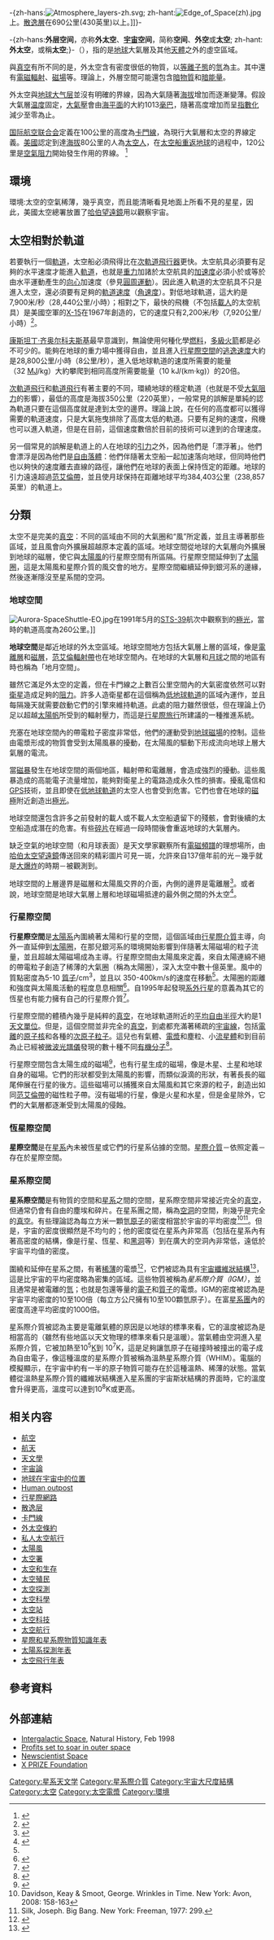 {{noteTA
|T=zh-cn:外层空间; zh-tw:外太空; zh-hk:外太空;
|G1=Aero
}}

-{zh-hans:[[File:Atmosphere_layers-zh.svg|thumb]]; 
zh-hant:[[File:Edge_of_Space(zh).jpg|thumb]]上。[[散逸層|散逸層]]在690公里(430英里)以上。]]}-

-{zh-hans:'''外层空间'''，亦称'''外太空'''、'''[[宇宙|宇宙]]空间'''，简称'''空间'''、'''外空'''或'''太空'''; zh-hant:'''外太空'''，或稱'''太空''';}-（{{lang-en|outer space}}），指的是[[地球|地球]]大氣層及其他[[天體|天體]]之外的虛空區域。

與[[真空|真空]]有所不同的是，外太空含有密度很低的物質，以[[等離子態|等離子態]]的[[氫|氫]]為主。其中還有[[電磁輻射|電磁輻射]]、[[磁場|磁場]]等。理論上，外層空間可能還包含[[暗物質|暗物質]]和[[暗能量|暗能量]]。

外太空與[[地球大气层|地球大气层]]並沒有明確的界線，因為大氣隨著[[海拔|海拔]]增加而逐漸變薄。假設大氣層[[温度|温度]]固定，[[大氣壓|大氣壓]]會由[[海平面|海平面]]的大約1013[[毫巴|毫巴]]，隨著高度增加而呈[[指數函數|指數化]]減少至零為止。

[[国际航空联合会|国际航空联合会]]定義在100公里的高度為[[卡門線|卡門線]]，為現行大氣層和太空的界線定義。[[美國|美國]]認定到達[[海拔|海拔]]80公里的人為[[太空人|太空人]]，在[[再入|太空船重返地球]]的過程中，120公里是[[空氣阻力|空氣阻力]]開始發生作用的界線。
<ref> {{Cite book | author = 阮意婷, 郭含羽, 張勝麟 | title = 科學之旅期中報告, 探索太空, DOC 
	| pages = 頁碼2 
	| language = 中文 }} </ref>

== 環境 ==

環境:太空的空氣稀薄，幾乎真空，而且能清晰看見地面上所看不見的星星，因此，美國太空總署放置了[[哈伯望遠鏡|哈伯望遠鏡]]用以觀察宇宙。

== 太空相對於軌道 ==
若要執行一個[[軌道飛行器|軌道]]，太空船必須飛得比在[[次軌道飛行器|次軌道飛行器]]更快。太空航具必須要有足夠的水平速度才能進入[[軌道|軌道]]，也就是[[重力|重力]]加諸於太空航具的[[加速度|加速度]]必須小於或等於由水平運動產生的[[向心力|向心]]加速度（參見[[圓周運動|圓周運動]]）。因此進入軌道的太空航具不只是進入太空，還必須要有足夠的[[軌道速度|軌道速度]]（[[角速度|角速度]]）。對低地球軌道，這大約是7,900米/秒（28,440公里/小時）；相對之下，最快的飛機（不包括[[載人|載人]]的太空航具）是美國空軍的[[X-15|X-15]]在1967年創造的，它的速度只有2,200米/秒（7,920公里/小時）<ref>{{cite web |url=http://www.airspacemag.com/history-of-flight/x-15_walkaround.html |title=X-15 Walkaround |date=2007-11-01 |author=Linda Shiner |publisher=Air & Space Magazin |accessdate=2009-06-19 |archive-date=2009-08-05 |archive-url=https://web.archive.org/web/20090805040710/http://www.airspacemag.com/history-of-flight/x-15_walkaround.html |dead-url=yes }}</ref>。

[[康斯坦丁·齐奥尔科夫斯基|康斯坦丁·齐奥尔科夫斯基]]最早意識到，無論使用何種化學[[燃料|燃料]]，[[多級火箭|多級火箭]]都是必不可少的。能夠在地球的重力場中獲得自由，並且進入[[行星際空間|行星際空間]]的[[逃逸速度|逃逸速度]]大約是28,800公里/小時（8公里/秒），進入低地球軌道的速度所需要的能量（32 [[百萬焦耳|MJ]]/kg）大約攀爬到相同高度所需要能量（10 kJ/(km·kg)）的20倍。

[[次軌道飛行|次軌道飛行]]和[[軌道飛行|軌道飛行]]有著主要的不同，環繞地球的穩定軌道（也就是不受[[大氣阻力|大氣阻力]]的影響），最低的高度是海拔350公里（220英里），一般常見的誤解是單純的認為軌道只要在這個高度就是達到太空的邊界。理論上說，在任何的高度都可以獲得需要的軌道速度，只是大氣拖曳排除了高度太低的軌道。只要有足夠的速度，飛機也可以進入軌道，但是在目前，這個速度數倍於目前的技術可以達到的合理速度。

另一個常見的誤解是軌道上的人在地球的[[引力|引力]]之外，因為他們是「漂浮著」。他們會漂浮是因為他們是[[自由落體|自由落體]]：他們伴隨著太空船一起加速落向地球，但同時他們也以夠快的速度離去直線的路徑，讓他們在地球的表面上保持恆定的距離。地球的引力遠遠超過[[范艾倫帶|范艾倫帶]]，並且使月球保持在距離地球平均384,403公里（238,857英里）的軌道上。

== 分類 ==
太空不是完美的[[真空|真空]]：不同的區域由不同的大氣圈和“風”所定義，並且主導著那些區域，並且風會向外擴展超越原本定義的區域。地球空間從地球的大氣層向外擴展到地球的磁層，使它與[[太陽風|太陽風]]的行星際空間有所區隔。行星際空間延伸到了[[太陽圈|太陽圈]]，這是太陽風和星際介質的風交會的地方。星際空間繼續延伸到銀河系的邊緣，然後逐漸隱沒至星系間的空洞。

=== 地球空間 ===
[[Image:Aurora-SpaceShuttle-EO.jpg|thumb]]在1991年5月的[[STS-39|STS-39]]航次中觀察到的[[極光|極光]]，當時的軌道高度為260公里。]]

'''地球空間'''是鄰近地球的外太空區域。地球空間地方包括大氣層上層的區域，像是[[電離層|電離層]]和[[磁層|磁層]]，[[范艾倫輻射帶|范艾倫輻射帶]]也在地球空間內。在地球的大氣層和[[月球|月球]]之間的地區有時也稱為「地月空間」。

雖然它滿足外太空的定義，但在卡門線之上數百公里空間內的大氣密度依然可以對[[衛星|衛星]]造成足夠的[[阻力|阻力]]。許多人造衛星都在這個稱為[[低地球軌道|低地球軌道]]的區域內運作，並且每隔幾天就需要啟動它們的引擎來維持軌道。此處的阻力雖然很低，但在理論上仍足以超越[[太陽帆|太陽帆]]所受到的輻射壓力，而這是[[行星際旅行|行星際旅行]]所建議的一種推進系統。

充塞在地球空間內的帶電粒子密度非常低，他們的運動受到[[地球磁場|地球磁場]]的控制。這些由電漿形成的物質會受到太陽風暴的擾動，在太陽風的驅動下形成流向地球上層大氣層的電流。

當[[磁暴|磁暴]]發生在地球空間的兩個地區，輻射帶和電離層，會造成強烈的擾動。這些風暴造成的高能電子流量增加，能夠對衛星上的電路造成永久性的損害。擾亂電信和[[GPS|GPS]]技術，並且即使在[[低地球軌道|低地球軌道]]的太空人也會受到危害。它們也會在地球的[[地球磁場#磁極|磁極]]附近創造出[[極光|極光]]。

地球空間還包含許多之前發射的載人或不載人太空船遺留下的殘骸，會對後續的太空船造成潛在的危害。有些[[太空船碎片|碎片]]在經過一段時間後會重返地球的大氣層內。

缺乏空氣的地球空間（和月球表面）是天文學家觀察所有[[電磁頻譜|電磁頻譜]]的理想場所，由[[哈伯太空望遠鏡|哈伯太空望遠鏡]]傳送回來的精彩圖片可見一斑，允許來自137億年前的光－幾乎就是[[大爆炸|大爆炸]]的時期－被觀測到。

地球空間的上層邊界是磁層和太陽風交界的介面，內側的邊界是電離層<ref>{{cite web |url=http://www.lws.nasa.gov/documents/geospace/geospace_gmdt_report.pdf |format=PDF |title=Report of the Living With a Star Geospace Mission Definition Team |publisher=NASA |accessdate=2007-12-19 |date=September 2002 |deadurl=yes |archiveurl=https://web.archive.org/web/20080409060759/http://www.lws.nasa.gov/documents/geospace/geospace_gmdt_report.pdf |archivedate=2008-04-09 }}</ref>。或者說，地球空間是地球大氣層上層和地球磁場抵達的最外側之間的外太空<ref>{{cite web |url=http://www.lws.nasa.gov/missions/geospace/geospace.htm |title=LWS Geospace Missions |publisher=NASA |accessdate=2007-12-19 |deadurl=yes |archiveurl=https://web.archive.org/web/20071103021017/http://www.lws.nasa.gov/missions/geospace/geospace.htm |archivedate=2007-11-03 }}</ref>。

=== 行星際空間 ===
'''行星際空間'''是[[太陽系|太陽系]]內圍繞著太陽和行星的空間，這個區域由[[行星際物質|行星際介質]]主導，向外一直延伸到[[太陽圈|太陽圈]]，在那兒銀河系的環境開始影響到伴隨著太陽磁場的粒子流量，並且超越太陽磁場成為主導。行星際空間由太陽風來定義，來自太陽連綿不絕的帶電粒子創造了稀薄的大氣圈（稱為太陽圈），深入太空中數十億英里。風中的質點密度為5-10 [[質子|質子]]/cm<sup>3</sup>，並且以 350-400km/s的速度在移動<ref name="papagiannis72" />。太陽圈的距離和強度與太陽風活動的程度息息相關<ref>{{cite web | first=Tony | last=Phillips | publisher=NASA | title=Cosmic Rays Hit Space Age High | date=2009-09-29 | url=http://science.nasa.gov/headlines/y2009/29sep_cosmicrays.htm | accessdate=2009-10-20 | deadurl=yes | archiveurl=https://web.archive.org/web/20091014035616/http://science.nasa.gov/headlines/y2009/29sep_cosmicrays.htm | archivedate=2009-10-14 }}</ref>。自1995年起發現[[系外行星|系外行星]]的意義為其它的恆星也有能力擁有自己的行星際介質<ref>{{cite conference
  | author=Frisch, Priscilla C.; Müller, Hans R.; Zank, Gary P.; Lopate, C. | date=May 6–9, 2002
  | title=Galactic environment of the Sun and stars: interstellar and interplanetary material
  | pages=21–34  | booktitle=Astrophysics of life. Proceedings of the Space Telescope Science Institute Symposium
  | location=Baltimore, MD, USA
  | editors=Mario Livio, I. Neill Reid, William B. Sparks
  | series=Space Telescope Science Institute symposium series, Volume 16 | publisher=Cambridge University Press
  | ISBN=0-521-82490-7 | bibcode=2005asli.symp...21F }}</ref>。

行星際空間的體積內幾乎是純粹的[[真空|真空]]，在地球軌道附近的[[平均自由程|平均自由半徑]]大約是1[[天文單位|天文單位]]。但是，這個空間並非完全的[[真空|真空]]，到處都充滿著稀疏的[[宇宙線|宇宙線]]，包括[[電離|電離]]的[[原子核|原子核]]和各種的[[次原子粒子|次原子粒子]]。這兒也有氣體、[[電漿|電漿]]和塵粒、小[[流星體|流星體]]和到目前為止已經被[[旋轉光譜儀|微波光譜儀]]發現的數十種不同[[有機化學|有機]][[分子|分子]]<ref>{{cite conference
  | author=Flynn, G. J.; Keller, L. P.; Jacobsen, C.; Wirick, S.
  | title=The Origin of Organic Matter in the Solar System: Evidence from the Interplanetary Dust Particles
  | booktitle=Bioastronomy 2002: Life Among the Stars, Proceedings of IAU Symposium #213 | location=San Francisco
  | editors=R. Norris and F. Stootman | year=2003
  | publisher=Astronomical Society of the Pacific
  | bibcode=2004IAUS..213..275F | accessdate=2009-10-20 }}</ref>。

行星際空間包含太陽生成的磁場<ref name="papagiannis72">{{cite book
  | first=Michael D. | last=Papagiannis | year=1972
  | title=Space Physics and Space Astronomy
  | url=https://archive.org/details/spacephysicsspac00mich | pages=[https://archive.org/details/spacephysicsspac00mich/page/12 12]–149 | publisher=Taylor & Francis
  | isbn=0677040008 }}</ref>，也有行星生成的磁場，像是木星、土星和地球自身的磁場。它們的形狀都受到太陽風的影響，而類似淚滴的形狀，有著長長的磁尾伸展在行星的後方。這些磁場可以捕獲來自太陽風和其它來源的粒子，創造出如同[[范艾倫帶|范艾倫帶]]的磁性粒子帶。沒有磁場的行星，像是火星和水星，但是金星除外，它們的大氣層都逐漸受到太陽風的侵蝕。

=== 恆星際空間 ===
'''星際空間'''是在[[星系|星系]]內未被恆星或它們的行星系佔據的空間。[[星際介質|星際介質]]－依照定義－存在於星際空間。

=== 星系際空間 ===
'''星系際空間'''是有物質的空間和[[星系|星系]]之間的空間，星系際空間非常接近完全的[[真空|真空]]，但通常仍會有自由的塵埃和碎片。在星系團之間，稱為[[空洞_(天文學)|空洞]]的空間，則幾乎是完全的[[真空|真空]]。有些理論認為每立方米一顆氫[[原子|原子]]的密度相當於宇宙的平均密度<ref>Davidson, Keay & Smoot, George. Wrinkles in Time. New York: Avon, 2008: 158-163</ref><ref>Silk, Joseph. Big Bang. New York: Freeman, 1977: 299.</ref>。但是，宇宙的密度很顯然是不均勻的；他的密度從在星系內非常高（包括在星系內有著高密度的結構，像是行星、恆星、和[[黑洞|黑洞]]等）到在廣大的空洞內非常低，遠低於宇宙平均值的密度。

圍繞和延伸在星系之間，有著[[稀薄|稀薄]]的電漿<ref>{{cite web|url=http://adsabs.harvard.edu/cgi-bin/nph-bib_query?bibcode=1992MNRAS.257..135J|title=The origin of intergalactic magnetic fields due to extragalactic jets|date=July 1992|author=Jafelice, Luiz C. and Opher, Reuven|publisher=Royal Astronomical Society|accessdate=2009-06-19}}</ref>，它們被認為具有[[大尺度纖維狀結構|宇宙纖維狀結構]]<ref>{{cite web|url=http://antwrp.gsfc.nasa.gov/apod/ap020820.html|title=The Universe in Hot Gas|date=2002-08-20|author=James Wadsley et al.|publisher=NASA|accessdate=2009-06-19|archive-date=2009-06-09|archive-url=https://web.archive.org/web/20090609150938/http://antwrp.gsfc.nasa.gov/apod/ap020820.html|dead-url=no}}</ref>，這是比宇宙的平均密度略為密集的區域。這些物質被稱為''星系際介質（IGM）''，並且通常是被電離的[[氫|氫]]；也就是包還等量的[[電子|電子]]和[[質子|質子]]的電漿。IGM的密度被認為是宇宙平均密度的10至100倍（每立方公尺擁有10至100顆氫原子）。在富[[星系團|星系團]]內的密度高達平均密度的1000倍。

星系際介質被認為主要是電離氣體的原因是以地球的標準來看，它的溫度被認為是相當高的（雖然有些地區以天文物理的標準來看只是溫暖）。當氣體由空洞進入星系際介質，它被加熱至10<sup>5</sup>[[熱力學溫標|K]]到 10<sup>7</sup>K，這是足夠讓氫原子在碰撞時被撞出的電子成為自由電子，像這種溫度的星系際介質被稱為溫熱星系際介質（WHIM）。電腦的模擬顯示，在宇宙中約有一半的原子物質可能存在於這種溫熱、稀薄的狀態。當氣體從溫熱星系際介質的纖維狀結構進入星系團的宇宙斯狀結構的界面時，它的溫度會升得更高，溫度可以達到10<sup>8</sup>K或更高。

== 相关内容 ==

{{refbegin|2}}
* [[航空|航空]]
* [[航天|航天]]
* [[天文學|天文學]]
* [[宇宙論|宇宙論]]
* [[地球在宇宙中的位置|地球在宇宙中的位置]]
* [[Human_outpost|Human outpost]]
* [[行星際網路|行星際網路]]
* [[散逸层|散逸层]]
* [[卡門線|卡門線]]
* [[外太空條約|外太空條約]]
* [[私人太空航行|私人太空航行]]
* [[太陽風|太陽風]]
* [[航天機構列表|太空署]]
* [[太空和生存|太空和生存]]
* [[太空殖民|太空殖民]]
* [[太空探測|太空探測]]
* [[太空科學|太空科學]]
* [[太空站|太空站]]
* [[太空科技|太空科技]]
* [[航天|太空航行]]
* [[星際和星系際物質知識年表|星際和星系際物質知識年表]]
* [[太陽系探索時間線|太陽系探測年表]]
* [[航天年表|太空飛行年表]]
{{refend}}

== 參考資料 ==
{{reflist|2}}

== 外部連結 ==
{{Wiktionary|intergalactic}}
{{Wikiquotepar|space}}
{{Commons category|Space}}
* [http://articles.findarticles.com/p/articles/mi_m1134/is_n1_v107/ai_20517887 Intergalactic Space]{{Wayback|url=http://articles.findarticles.com/p/articles/mi_m1134/is_n1_v107/ai_20517887 |date=20080112031100 }}, Natural History, Feb 1998
* [http://money.cnn.com/2006/02/27/technology/business2_guidetospaceintro Profits set to soar in outer space]{{Wayback|url=http://money.cnn.com/2006/02/27/technology/business2_guidetospaceintro |date=20111105090718 }}
* [http://www.newscientistspace.com Newscientist Space]{{Wayback|url=http://www.newscientistspace.com/ |date=20080719001205 }}
* [http://www.xprize.org X PRIZE Foundation]{{Wayback|url=http://www.xprize.org/ |date=20070827211019 }}

{{自然的组成}}
{{地球在宇宙中的位置}}
{{Portal bar|天文學|太空|太空航行}}
[[Category:星系天文学|Category:星系天文学]]
[[Category:星系際介質|Category:星系際介質]]
[[Category:宇宙大尺度結構|Category:宇宙大尺度結構]]
[[Category:太空|Category:太空]]
[[Category:太空電漿|Category:太空電漿]]
[[Category:環境|Category:環境]]